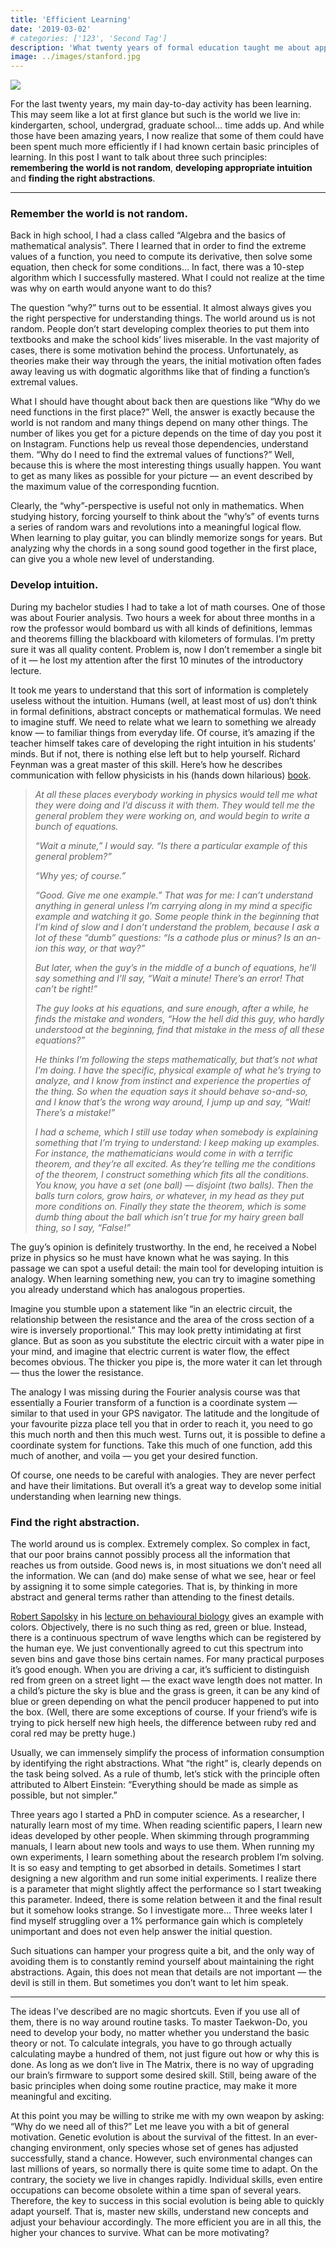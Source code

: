```yaml
---
title: 'Efficient Learning'
date: '2019-03-02'
# categories: ['123', 'Second Tag']
description: 'What twenty years of formal education taught me about approaching new information'
image: ../images/stanford.jpg
---
```


![](../images/stanford.jpg)

For the last twenty years, my main day-to-day activity has been learning. This may seem like a lot at first glance but such is the world we live in: kindergarten, school, undergrad, graduate school… time adds up. And while those have been amazing years, I now realize that some of them could have been spent much more efficiently if I had known certain basic principles of learning. In this post I want to talk about three such principles: **remembering the world is not random**, **developing appropriate intuition** and **finding the right abstractions**.

***

### Remember the world is not random.

Back in high school, I had a class called “Algebra and the basics of mathematical analysis”. There I learned that in order to find the extreme values of a function, you need to compute its derivative, then solve some equation, then check for some conditions… In fact, there was a 10-step algorithm which I successfully mastered. What I could not realize at the time was why on earth would anyone want to do this?

The question “why?” turns out to be essential. It almost always gives you the right perspective for understanding things. The world around us is not random. People don’t start developing complex theories to put them into textbooks and make the school kids’ lives miserable. In the vast majority of cases, there is some motivation behind the process. Unfortunately, as theories make their way through the years, the initial motivation often fades away leaving us with dogmatic algorithms like that of finding a function’s extremal values.

What I should have thought about back then are questions like “Why do we need functions in the first place?” Well, the answer is exactly because the world is not random and many things depend on many other things. The number of likes you get for a picture depends on the time of day you post it on Instagram. Functions help us reveal those dependencies, understand them. “Why do I need to find the extremal values of functions?” Well, because this is where the most interesting things usually happen. You want to get as many likes as possible for your picture — an event described by the maximum value of the corresponding fucntion.

Clearly, the “why”-perspective is useful not only in mathematics. When studying history, forcing yourself to think about the “why’s” of events turns a series of random wars and revolutions into a meaningful logical flow. When learning to play guitar, you can blindly memorize songs for years. But analyzing why the chords in a song sound good together in the first place, can give you a whole new level of understanding.

### Develop intuition.

During my bachelor studies I had to take a lot of math courses. One of those was about Fourier analysis. Two hours a week for about three months in a row the professor would bombard us with all kinds of definitions, lemmas and theorems filling the blackboard with kilometers of formulas. I’m pretty sure it was all quality content. Problem is, now I don’t remember a single bit of it — he lost my attention after the first 10 minutes of the introductory lecture.

It took me years to understand that this sort of information is completely useless without the intuition. Humans (well, at least most of us) don’t think in formal definitions, abstract concepts or mathematical formulas. We need to imagine stuff. We need to relate what we learn to something we already know — to familiar things from everyday life. Of course, it’s amazing if the teacher himself takes care of developing the right intuition in his students’ minds. But if not, there is nothing else left but to help yourself. Richard Feynman was a great master of this skill. Here’s how he describes communication with fellow physicists in his (hands down hilarious) <a href="https://en.wikipedia.org/wiki/Surely_You%27re_Joking,_Mr._Feynman!" target="_blank">book</a>.

>*At all these places everybody working in physics would tell me what they were doing and I’d discuss it with them. They would tell me the general problem they were working on, and would begin to write a bunch of equations.*
>
>*“Wait a minute,” I would say. “Is there a particular example of this general problem?”*
>
>*“Why yes; of course.”*
>
>*“Good. Give me one example.” That was for me: I can’t understand anything in general unless I’m carrying along in my mind a specific example and watching it go. Some people think in the beginning that I’m kind of slow and I don’t understand the problem, because I ask a lot of these “dumb” questions: “Is a cathode plus or minus? Is an an-ion this way, or that way?”*
>
>*But later, when the guy’s in the middle of a bunch of equations, he’ll say something and I’ll say, “Wait a minute! There’s an error! That can’t be right!”*
>
>*The guy looks at his equations, and sure enough, after a while, he finds the mistake and wonders, “How the hell did this guy, who hardly understood at the beginning, find that mistake in the mess of all these equations?”*
>
>*He thinks I’m following the steps mathematically, but that’s not what I’m doing. I have the specific, physical example of what he’s trying to analyze, and I know from instinct and experience the properties of the thing. So when the equation says it should behave so-and-so, and I know that’s the wrong way around, I jump up and say, “Wait! There’s a mistake!”*
>
>*I had a scheme, which I still use today when somebody is explaining something that I’m trying to understand: I keep making up examples. For instance, the mathematicians would come in with a terrific theorem, and they’re all excited. As they’re telling me the conditions of the theorem, I construct something which fits all the conditions. You know, you have a set (one ball) — disjoint (two balls). Then the balls turn colors, grow hairs, or whatever, in my head as they put more conditions on. Finally they state the theorem, which is some dumb thing about the ball which isn’t true for my hairy green ball thing, so I say, “False!”*

The guy’s opinion is definitely trustworthy. In the end, he received a Nobel prize in physics so he must have known what he was saying. In this passage we can spot a useful detail: the main tool for developing intuition is analogy. When learning something new, you can try to imagine something you already understand which has analogous properties.

Imagine you stumble upon a statement like “in an electric circuit, the relationship between the resistance and the area of the cross section of a wire is inversely proportional.” This may look pretty intimidating at first glance. But as soon as you substitute the electric circuit with a water pipe in your mind, and imagine that electric current is water flow, the effect becomes obvious. The thicker you pipe is, the more water it can let through — thus the lower the resistance.

The analogy I was missing during the Fourier analysis course was that essentially a Fourier transform of a function is a coordinate system — similar to that used in your GPS navigator. The latitude and the longitude of your favourite pizza place tell you that in order to reach it, you need to go this much north and then this much west. Turns out, it is possible to define a coordinate system for functions. Take this much of one function, add this much of another, and voila — you get your desired function.

Of course, one needs to be careful with analogies. They are never perfect and have their limitations. But overall it’s a great way to develop some initial understanding when learning new things.

### Find the right abstraction.

The world around us is complex. Extremely complex. So complex in fact, that our poor brains cannot possibly process all the information that reaches us from outside. Good news is, in most situations we don’t need all the information. We can (and do) make sense of what we see, hear or feel by assigning it to some simple categories. That is, by thinking in more abstract and general terms rather than attending to the finest details.

<a href="https://en.wikipedia.org/wiki/Robert_Sapolsky" target="_blank">Robert Sapolsky</a> in his <a href="https://www.youtube.com/watch?v=NNnIGh9g6fA" target="_blank">lecture on behavioural biology</a> gives an example with colors. Objectively, there is no such thing as red, green or blue. Instead, there is a continuous spectrum of wave lengths which can be registered by the human eye. We just conventionally agreed to cut this spectrum into seven bins and gave those bins certain names. For many practical purposes it’s good enough. When you are driving a car, it’s sufficient to distinguish red from green on a street light — the exact wave length does not matter. In a child’s picture the sky is blue and the grass is green, it can be any kind of blue or green depending on what the pencil producer happened to put into the box. (Well, there are some exceptions of course. If your friend’s wife is trying to pick herself new high heels, the difference between ruby red and coral red may be pretty huge.)

Usually, we can immensely simplify the process of information consumption by identifying the right abstractions. What “the right” is, clearly depends on the task being solved. As a rule of thumb, let’s stick with the principle often attributed to Albert Einstein: “Everything should be made as simple as possible, but not simpler.”

Three years ago I started a PhD in computer science. As a researcher, I naturally learn most of my time. When reading scientific papers, I learn new ideas developed by other people. When skimming through programming manuals, I learn about new tools and ways to use them. When running my own experiments, I learn something about the research problem I’m solving. It is so easy and tempting to get absorbed in details. Sometimes I start designing a new algorithm and run some initial experiments. I realize there is a parameter that might slightly affect the performance so I start tweaking this parameter. Indeed, there is some relation between it and the final result but it somehow looks strange. So I investigate more… Three weeks later I find myself struggling over a 1% performance gain which is completely unimportant and does not even help answer the initial question.

Such situations can hamper your progress quite a bit, and the only way of avoiding them is to constantly remind yourself about maintaining the right abstractions. Again, this does not mean that details are not important — the devil is still in them. But sometimes you don’t want to let him speak.

***

The ideas I’ve described are no magic shortcuts. Even if you use all of them, there is no way around routine tasks. To master Taekwon-Do, you need to develop your body, no matter whether you understand the basic theory or not. To calculate integrals, you have to go through actually calculating maybe a hundred of them, not just figure out how or why this is done. As long as we don’t live in The Matrix, there is no way of upgrading our brain’s firmware to support some desired skill. Still, being aware of the basic principles when doing some routine practice, may make it more meaningful and exciting.

At this point you may be willing to strike me with my own weapon by asking: “Why do we need all of this?” Let me leave you with a bit of general motivation. Genetic evolution is about the survival of the fittest. In an ever-changing environment, only species whose set of genes has adjusted successfully, stand a chance. However, such environmental changes can last millions of years, so normally there is quite some time to adapt. On the contrary, the society we live in changes rapidly. Individual skills, even entire occupations can become obsolete within a time span of several years. Therefore, the key to success in this social evolution is being able to quickly adapt yourself. That is, master new skills, understand new concepts and adjust your behaviour accordingly. The more efficient you are in all this, the higher your chances to survive. What can be more motivating?